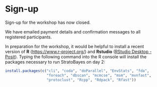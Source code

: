 # Sign-up

Sign-up for the workshop has now closed.

```{=html}
<!--
**Please register your interest using the following form:** [StratoBayes workshop registration](https://docs.google.com/forms/d/e/1FAIpQLSdWItzkHWuQeai-I6QGSJ2huJTuRuhE5zmxF4BX9n2Cahjsig/viewform)

The workshop fee is £120 for all three days, and £100 for the day two and three only (both include the icebreaker at 5pm on day 1).

<!--**Early bird registration fees (by 25th February)** are £100 (three days) or £80 (two days).-->
```
We have emailed payment details and confirmation messages to all registered participants.

In preparation for the workshop, it would be helpful to install a recent version of **R** (<https://www.r-project.org/>) and **Rstudio** ([RStudio Desktop - Posit](https://posit.co/download/rstudio-desktop/)). Typing the following command into the R console will install the packages necessary to run StratoBayes on day 2:

``` r
install.packages(c("cli", "coda", "doParallel", "EnvStats", "fda",
                   "foreach", "dbscan", "mcmcse", "msm", "mvnfast",
                   "protoclust", "Rcpp", "Rdpack", "Rfast"))
```

